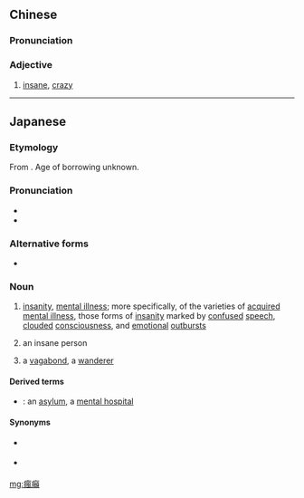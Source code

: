 {{also|疯癫}}
==Chinese==
{{zh-forms|s=疯癫}}

===Pronunciation===
{{zh-pron
|m=fēngdiān
|c=fung1 din1
|mn=hong-tian
|cat=a
}}

===Adjective===
{{zh-adj}}

# [[insane]], [[crazy]]

----

==Japanese==
{{ja-kanjitab|sort=ふうてん}}

===Etymology===
From {{etyl|zhx|ja|sort=ふうてん}} {{m|zh|瘋癲}}. Age of borrowing unknown.

===Pronunciation===
* {{l|ja|sc=Latn|音読み|On'yomi}}
* {{IPA|lang=ja|[ɸɯᵝːtẽ̞ɴ]}}

===Alternative forms===
* {{l|ja|風癲}}

===Noun===
{{ja-noun|ふうてん}}

# [[insanity]], [[mental illness]]; more specifically, of the varieties of [[acquired]] [[mental illness]], those forms of [[insanity]] marked by [[confused]] [[speech]], [[clouded]] [[consciousness]], and [[emotional]] [[outburst]]s
# {{lb|ja|sort=ふうてん|offensive}} an insane person
# a [[vagabond]], a [[wanderer]]
#: {{ja-usex|'''瘋癲'''の寅さん|'''ふうてん''' の とら-さん|the vagabond Tora}}

====Derived terms====
* {{ja-r|瘋癲病院|ふうてん びょういん}}: an [[asylum]], a [[mental hospital]]

====Synonyms====
* {{sense|insanity}} {{ja-r|癲狂|てんきょう}}
* {{sense|wanderer}} {{ja-r|流浪者|るろうしゃ}}

[[mg:瘋癲]]